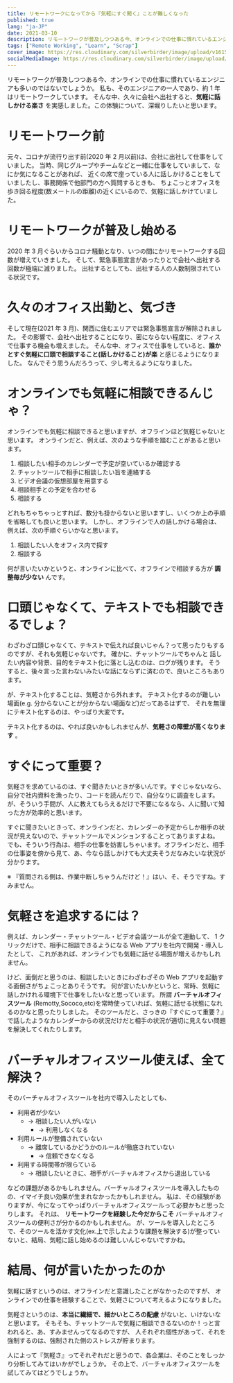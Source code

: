 ```yaml
---
title: リモートワークになってから『気軽にすぐ聞く』ことが難しくなった
published: true
lang: "ja-JP"
date: 2021-03-10
description: リモートワークが普及しつつある今、オンラインでの仕事に慣れているエンジニアも多いのではないでしょうか。私も、そのエンジニアの一人であり、約1年はリモートワークしています。そんな中、久々に会社へ出社すると、気軽に話しかける楽さ を実感しました。この体験について、深堀りしたいと思います。
tags: ["Remote Working", "Learn", "Scrap"]
cover_image: https://res.cloudinary.com/silverbirder/image/upload/v1615385315/silver-birder.github.io/blog/amy-hirschi-JaoVGh5aJ3E-unsplash.jpg
socialMediaImage: https://res.cloudinary.com/silverbirder/image/upload/v1615385315/silver-birder.github.io/blog/amy-hirschi-JaoVGh5aJ3E-unsplash.jpg
---
```


リモートワークが普及しつつある今、オンラインでの仕事に慣れているエンジニアも多いのではないでしょうか。
私も、そのエンジニアの一人であり、約 1 年はリモートワークしています。
そんな中、久々に会社へ出社すると、**気軽に話しかける楽さ** を実感しました。この体験について、深堀りしたいと思います。

# リモートワーク前

元々、コロナが流行り出す前(2020 年 2 月以前)は、会社に出社して仕事をしていました。
当時、同じグループやチームなどと一緒に仕事をしていまして、なにか気になることがあれば、
近くの席で座っている人に話しかけることをしていましたし、事務関係で他部門の方へ質問するときも、
ちょこっとオフィスを歩き回る程度(数メートルの距離)の近くにいるので、気軽に話しかけていました。

# リモートワークが普及し始める

2020 年 3 月ぐらいからコロナ騒動となり、いつの間にかリモートワークする回数が増えていきました。
そして、緊急事態宣言があったりとで会社へ出社する回数が極端に減りました。
出社するとしても、出社する人の人数制限されている状況です。

# 久々のオフィス出勤と、気づき

そして現在(2021 年 3 月)、関西に住むエリアでは緊急事態宣言が解除されました。
その影響で、会社へ出社することになり、密にならない程度に、オフィスで仕事する機会も増えました。
そんな中、オフィスで仕事をしていると、**誰かとすぐ気軽に口頭で相談すること(話しかけること)が楽** と感じるようになりました。
なんでそう思うんだろうって、少し考えるようになりました。

# オンラインでも気軽に相談できるんじゃ？

オンラインでも気軽に相談できると思いますが、オフラインほど気軽じゃないと思います。
オンラインだと、例えば、次のような手順を踏むことがあると思います。

1. 相談したい相手のカレンダーで予定が空いているか確認する
2. チャットツールで相手に相談したい旨を連絡する
3. ビデオ会議の仮想部屋を用意する
4. 相談相手との予定を合わせる
5. 相談する

どれもちゃちゃっとすれば、数分も掛からないと思いますし、いくつか上の手順を省略しても良いと思います。
しかし、オフラインで人の話しかける場合は、例えば、次の手順ぐらいかなと思います。

1. 相談したい人をオフィス内で探す
2. 相談する

何が言いたいかというと、オンラインに比べて、オフラインで相談する方が **調整毎が少ない** んです。

# 口頭じゃなくて、テキストでも相談できるでしょ？

わざわざ口頭じゃなくて、テキストで伝えれば良いじゃん？って思ったりもするのですが、それも気軽じゃないです。
確かに、チャットツールでちゃんと 話したい内容や背景、目的をテキスト化に落とし込むのは、ログが残ります。
そうすると、後々言った言わないみたいな話にならずに済むので、良いところもあります。

が、テキスト化することは、気軽さから外れます。
テキスト化するのが難しい場面(e.g. 分からないことが分からない場面など)だってあるはずで、
それを無理にテキスト化するのは、やっぱり大変です。

テキスト化するのは、やれば良いかもしれませんが、**気軽さの障壁が高くなります** 。

# すぐにって重要？

気軽さを求めているのは、すぐ聞きたいときが多いんです。すぐじゃないなら、
自分で社内資料を漁ったり、コードを読んだりで、自分なりに調査をします。
が、そういう手間が、人に教えてもらえるだけで不要になるなら、人に聞いて知った方が効率的と思います。

すぐに聞きたいときって、オンラインだと、カレンダーの予定からしか相手の状況が見えないので、チャットツールでメンションすることってありますよね。
でも、そういう行為は、相手の仕事を妨害しちゃいます。オフラインだと、相手の仕事姿を傍から見て、あ、今なら話しかけても大丈夫そうだなみたいな状況が分かります。

※ 『質問される側は、作業中断しちゃうんだけど！』はい、そ、そうですね。すみません。

# 気軽さを追求するには？

例えば、カレンダー・チャットツール・ビデオ会議ツールが全て連動して、
1 クリックだけで、相手に相談できるようになる Web アプリを社内で開発・導入したとして、
これがあれば、オンラインでも気軽に話せる場面が増えるかもしれません。

けど、面倒だと思うのは、相談したいときにわざわざその Web アプリを起動する面倒さがちょこっとありそうです。
何が言いたいかというと、常時、気軽に話しかけれる環境下で仕事をしたいなと思っています。
所謂 **バーチャルオフィスツール** (Remotty,Sococo,etc)を常時使っていれば、気軽に話せる状態になれるのかなと思ったりしました。
そのツールだと、さっきの『すぐにって重要？』で話したようなカレンダーからの状況だけだと相手の状況が適切に見えない問題を解決してくれたりします。

# バーチャルオフィスツール使えば、全て解決？

そのバーチャルオフィスツールを社内で導入したとしても、

- 利用者が少ない
  - → 相談したい人がいない
    - → 利用しなくなる
- 利用ルールが整備されていない
  - → 離席しているかどうかのルールが徹底されていない
    - → 信頼できなくなる
- 利用する時間帯が限らている
  - → 相談したいときに、相手がバーチャルオフィスから退出している

などの課題があるかもしれません。バーチャルオフィスツールを導入したものの、イマイチ良い効果が生まれなかったかもしれません。
私は、その経験がありますが、今になってやっぱりバーチャルオフィスツールって必要かもと思ったりします。
それは、 **リモートワークを経験した今だからこそ** バーチャルオフィスツールの便利さが分かるのかもしれません。
が、ツールを導入したところで、そのツールを活かす文化(ex.上で示したような課題を解決する)が整っていないと、結局、気軽に話し始めるのは難しいんじゃないですかね。

# 結局、何が言いたかったのか

気軽に話すというのは、オフラインだと意識したことがなかったのですが、
オンラインでの仕事を経験することで、気軽さについて考えるようになりました。

気軽さというのは、**本当に繊細で、細かいところの配慮** がないと、いけないなと思います。
そもそも、チャットツールで気軽に相談できるないのか！っと言われると、あ、すみませんってなるのですが、
人それぞれ個性があって、それを強制するのは、強制された側のストレスが貯まります。

人によって『気軽さ』ってそれぞれだと思うので、各企業は、そのことをしっかり分析してみてはいかがでしょうか。
その上で、バーチャルオフィスツールを試してみてはどうでしょうか。
